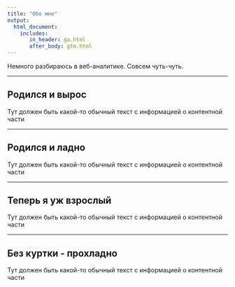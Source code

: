 ```yaml
---
title: "Обо мне"
output: 
  html_document:
    includes:
       in_header: ga.html
       after_body: gtm.html
---
```


Немного разбираюсь в веб-аналитике. Совсем чуть-чуть. 

*** 

## Родился и вырос

Тут должен быть какой-то обычный текст с информацией о контентной части

*** 

## Родился и ладно

Тут должен быть какой-то обычный текст с информацией о контентной части

*** 

## Теперь я уж взрослый

Тут должен быть какой-то обычный текст с информацией о контентной части

*** 

## Без куртки - прохладно

Тут должен быть какой-то обычный текст с информацией о контентной части